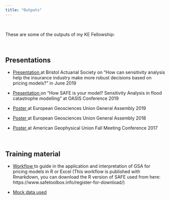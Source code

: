 ```yaml
---
title: "Outputs"
---
```


<br> 

These are some of the outputs of my KE Fellowship:

<br> 

## Presentations

 - <a href="VNoacco_GSA_pricing_BAS.pdf#" class="download" title="GSA_pricing"> Presentation </a> at Bristol Actuarial Society on "How can sensitivity analysis help the insurance industry make more robust decisions based on pricing models?" in June 2019
 
 - <a href="Noacco_OASIS_2019.pdf#" class="download" title="GSA_JBA_flood"> Presentation </a> on "How SAFE is your model? Sensitivity Analysis in flood catastrophe modelling" at OASIS Conference 2019

  - <a href="Poster_VNoacco_EGU_2019.pdf#" class="download" title="Download EGU poster as PDF"> Poster </a> at European Geosciences  Union General Assembly 2019
  
 - <a href="Poster_VNoacco_EGU_2018.pdf#" class="download" title="Download EGU poster as PDF"> Poster </a>	 at European Geosciences Union General Assembly 2018
  
 - <a href="Poster_AGU2017_VNOACCO_07_12_2017_final.pdf#" class="download" title="Download AGU poster as PDF"> Poster </a>	at American Geophysical Union Fall Meeting Conference 2017
 
<br> 

## Training material

 - <a href="workflow_GSA_actuarial_example.pdf#" class="download" title="Download pdf Rmarkdown"> Workflow </a> to guide in the application and interpretation of GSA for pricing models in R or Excel (This workflow is published with Rmarkdown, you can download the R version of SAFE used from here: https://www.safetoolbox.info/register-for-download/)
 
 
 - <a href="Results_anonym_500samples.csv#" class="download" title="Download excel data"> Mock data used
 
[comment]: <> (## Research papers)


   
[comment]: <> (## Practitioners papers)
  


[comment]: <> (## Reports)




